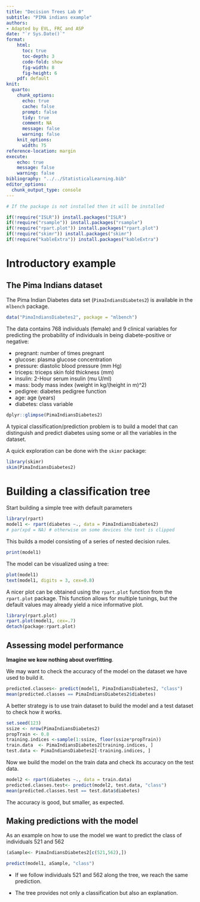 ```yaml
---
title: "Decision Trees Lab 0"
subtitle: "PIMA indians example"
authors:
- Adapted by EVL, FRC and ASP
date: "`r Sys.Date()`"
format:
    html: 
      toc: true
      toc-depth: 3
      code-fold: show
      fig-width: 8
      fig-height: 6
    pdf: default
knit:
  quarto:
    chunk_options:
      echo: true
      cache: false
      prompt: false
      tidy: true
      comment: NA
      message: false
      warning: false
    knit_options:
      width: 75
reference-location: margin
execute:
    echo: true
    message: false
    warning: false
bibliography: "../../StatisticalLearning.bib"
editor_options: 
  chunk_output_type: console
---
```


```r
# If the package is not installed then it will be installed

if(!require("ISLR")) install.packages("ISLR")
if(!require("rsample")) install.packages("rsample")
if(!require("rpart.plot")) install.packages("rpart.plot")
if(!require("skimr")) install.packages("skimr")
if(!require("kableExtra")) install.packages("kableExtra")

```


# Introductory example

## The Pima Indians dataset

The Pima Indian Diabetes data set (`PimaIndiansDiabetes2`) is available in the `mlbench` package.

```r
data("PimaIndiansDiabetes2", package = "mlbench")
```


The data contains 768 individuals (female) and 9 clinical variables for predicting the probability of individuals in being diabete-positive or negative:

-   pregnant: number of times pregnant
-   glucose: plasma glucose concentration
-   pressure: diastolic blood pressure (mm Hg)
-   triceps: triceps skin fold thickness (mm)
-   insulin: 2-Hour serum insulin (mu U/ml)
-   mass: body mass index (weight in kg/(height in m)\^2)
-   pedigree: diabetes pedigree function
-   age: age (years)
-   diabetes: class variable

```r
dplyr::glimpse(PimaIndiansDiabetes2)
```


A typical classification/prediction problem is to build a model that can distinguish and predict diabetes using some or all the variables in the dataset.

A quick exploration can be done wirh the `skimr` package:

```r
library(skimr)
skim(PimaIndiansDiabetes2)
```

# Building a classification tree

Start building a simple tree with default parameters

```r
library(rpart)
model1 <- rpart(diabetes ~., data = PimaIndiansDiabetes2)
# par(xpd = NA) # otherwise on some devices the text is clipped
```

This builds a model consisting of a series of nested decision rules.

```r
print(model1)
```

The model can be visualized using a tree:

```r
plot(model1)
text(model1, digits = 3, cex=0.8)
```

A nicer plot can be obtained using the `rpart.plot` function from the `rpart.plot` package. This function allows for multiple tunings, but the default values may already yield a nice informative plot.

```r
library(rpart.plot)
rpart.plot(model1, cex=.7)
detach(package:rpart.plot)
```

## Assessing model performance

**Imagine we kow nothing about overfitting**. 

We may want to check the accuracy of the model on the dataset we have used to build it.

```r
predicted.classes<- predict(model1, PimaIndiansDiabetes2, "class")
mean(predicted.classes == PimaIndiansDiabetes2$diabetes)
```

A better strategy is to use train dataset to build the model and a test dataset to check how it works.

```r
set.seed(123)
ssize <- nrow(PimaIndiansDiabetes2)
propTrain <- 0.8
training.indices <-sample(1:ssize, floor(ssize*propTrain))
train.data  <- PimaIndiansDiabetes2[training.indices, ]
test.data <- PimaIndiansDiabetes2[-training.indices, ]
```

Now we build the model on the train data and check its accuracy on the test data.

```r
model2 <- rpart(diabetes ~., data = train.data)
predicted.classes.test<- predict(model2, test.data, "class")
mean(predicted.classes.test == test.data$diabetes)
```

The accuracy is good, but smaller, as expected.

## Making predictions with the model

As an example on how to use the model we want to predict the class of individuals 521 and 562

```r
(aSample<- PimaIndiansDiabetes2[c(521,562),])
```

```r
predict(model1, aSample, "class")
```

-   If we follow individuals 521 and 562 along the tree, we reach the same prediction.

-   The tree provides not only a classification but also an explanation.

